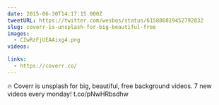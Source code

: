 ```yaml
---
date: 2015-06-30T14:17:15.000Z
tweetURL: https://twitter.com/wesbos/status/615886819452792832
slug: coverr-is-unsplash-for-big-beautiful-free
images:
  - CIwRzFjUEAAixg4.png
videos:

links:
  - https://coverr.co/
---
```

🔥 Coverr is unsplash for big, beautiful, free background videos. 7 new videos every monday!  t.co/pNwHRbsdhw
